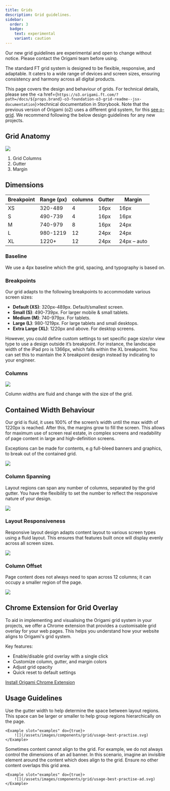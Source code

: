 ```yaml
---
title: Grids
description: Grid guidelines.
sidebar:
  order: 3
  badge:
    text: experimental
    variant: caution
---
```



<Aside type="caution">Our new grid guidelines are experimental and open to change without notice. Please contact the Origami team before using.</Aside>

The standard FT grid system is designed to be flexible, responsive, and adaptable. It caters to a wide range of devices and screen sizes, ensuring consistency and harmony across all digital products.

This page covers the design and behaviour of grids. For technical details, please see the <a href={`https://o3.origami.ft.com/?path=/docs/${props.brand}-o3-foundation-o3-grid-readme--jsx-documentation`}>technical documentation in Storybook</a>.
Note that the previous version of Origami (o2) uses a different grid system, for
this [see o-grid](https://o2-core.origami.ft.com/index.html?path=/docs/maintained-o-grid-readme--docs&globals=backgrounds:!undefined).
We recommend following the below design guidelines for any new projects.

## Grid Anatomy

![](/assets/images/components/grid/anatomy.svg)

1. Grid Columns
2. Gutter
3. Margin

## Dimensions

<table>
	<thead>
		<tr>
			<th>Breakpoint</th>
			<th>Range (px)</th>
			<th>columns</th>
			<th>Gutter</th>
			<th>Margin</th>
		</tr>
	</thead>
	<tbody>
		<tr>
			<td>XS</td>
			<td>320-489</td>
			<td>4</td>
			<td>16px</td>
			<td>16px</td>
		</tr>
		<tr>
			<td>S</td>
			<td>490-739</td>
			<td>4</td>
			<td>16px</td>
			<td>16px</td>
		</tr>
		<tr>
			<td>M</td>
			<td>740-979</td>
			<td>8</td>
			<td>16px</td>
			<td>24px</td>
		</tr>
		<tr>
			<td>L</td>
			<td>980-1219</td>
			<td>12</td>
			<td>24px</td>
			<td>24px</td>
		</tr>
		<tr>
			<td>XL</td>
			<td>1220+</td>
			<td>12</td>
			<td>24px</td>
			<td>24px – auto</td>
		</tr>
	</tbody>
</table>

### Baseline

We use a 4px baseline which the grid, spacing, and typography is based on.

### Breakpoints

Our grid adapts to the following breakpoints to accommodate various screen sizes:

- **Default (XS)**: 320px-489px. Default/smallest screen.
- **Small (S)**: 490-739px. For larger mobile & small tablets.
- **Medium (M)**: 740-979px. For tablets.
- **Large (L)**: 980-1219px. For large tablets and small desktops.
- **Extra Large (XL)**: 1220px and above. For desktop screens.

However, you could define custom settings to set specific page size/or view type to use a design outside it’s breakpoint. For instance, the landscape width of the iPad pro is 1366px, which falls within the XL breakpoint. You can set this to maintain the X breakpoint design instead by indicating to your engineer.

### Columns

![](/assets/images/components/grid/columns.svg)

Column widths are fluid and change with the size of the grid.

## Contained Width Behaviour

Our grid is fluid, it uses 100% of the screen’s width until the max width of 1220px is reached. After this, the margins grow to fill the screen. This allows for maximum use of screen real estate, in complex screens and readability of page content in large and high-definition screens.

Exceptions can be made for contents, e.g full-bleed banners and graphics, to break out of the contained grid.

![](/assets/images/components/grid/contained-width.svg)

### Column Spanning

Layout regions can span any number of columns, separated by the grid gutter. You have the flexibility to set the number to reflect the responsive nature of your design.

![](/assets/images/components/grid/column-spanning.svg)

### Layout Responsiveness

Responsive layout design adapts content layout to various screen types using a fluid layout. This ensures that features built once will display evenly across all screen sizes.

![](/assets/images/components/grid/layout-responsiveness.svg)

### Column Offset

Page content does not always need to span across 12 columns; it can occupy a smaller region of the page.

![](/assets/images/components/grid/column-offset.svg)

## Chrome Extension for Grid Overlay

To aid in implementing and visualising the Origami grid system in your projects, we offer a Chrome extension that provides a customisable grid overlay for your web pages. This helps you understand how your website aligns to Origami's grid system.

Key features:

- Enable/disable grid overlay with a single click
- Customize column, gutter, and margin colors
- Adjust grid opacity
- Quick reset to default settings

[Install Origami Chrome Extension](https://chromewebstore.google.com/detail/origami/dnbpiedepbjomlcddalmifemnmgcailh)

## Usage Guidelines

<Guideline summary="Use gutter width as a basis for vertical rhythm" do={true}>
	<p slot="description">
		Use the gutter width to help determine the space between layout regions. This space can be
		larger or smaller to help group regions hierarchically on the page.
	</p>

	<Example slot="examples" do={true}>
		![](/assets/images/components/grid/usage-best-practise.svg)
	</Example>

</Guideline>

<Guideline
	summary="Align irregular or fixed sized content using invisible regions"
	do={true}>
	<p slot="description">
		Sometimes content cannot align to the grid. For example, we do not always
		control the dimensions of an ad banner. In this scenario, imagine an
		invisible element around the content which does align to the grid. Ensure no
		other content overlaps this grid area.
	</p>

	<Example slot="examples" do={true}>
		![](/assets/images/components/grid/usage-best-practise-ad.svg)
	</Example>

</Guideline>
